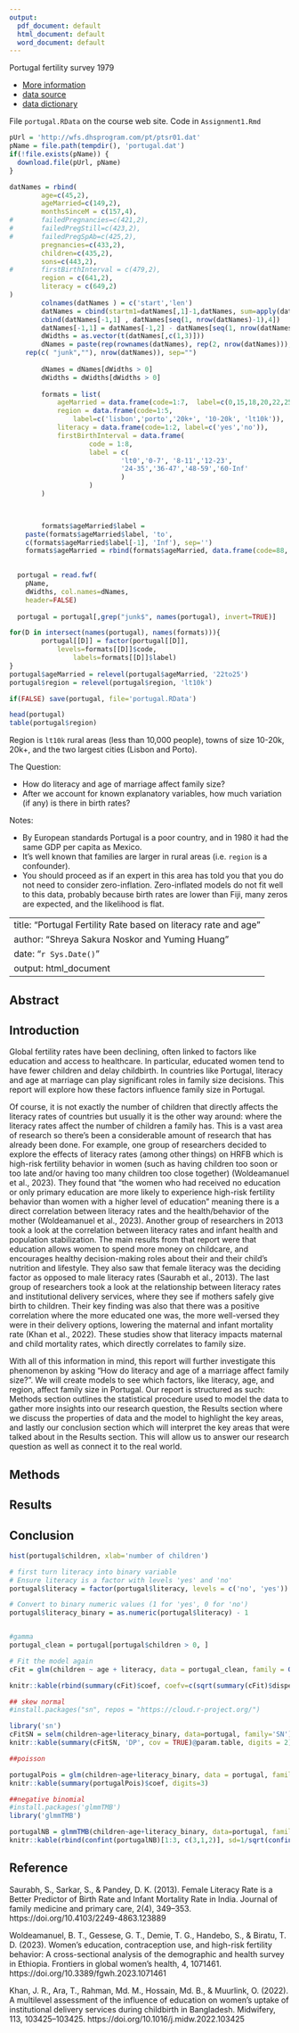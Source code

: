 ---
output:
  pdf_document: default
  html_document: default
  word_document: default
---
 
Portugal fertility survey 1979

- [More information](https://wfs.dhsprogram.com/index.cfm?ccode=pt)
- [data source](https://wfs.dhsprogram.com/)
- [data dictionary](https://wfs.dhsprogram.com/pt/ptsr01.dct)

File `portugal.RData` on the course web site.  Code in `Assignment1.Rmd`


```{r dataDownload, include=FALSE}
pUrl = 'http://wfs.dhsprogram.com/pt/ptsr01.dat'
pName = file.path(tempdir(), 'portugal.dat')
if(!file.exists(pName)) {
  download.file(pUrl, pName)
}

datNames = rbind(
		age=c(45,2),
		ageMarried=c(149,2), 
		monthsSinceM = c(157,4),
#		failedPregnancies=c(421,2),
#		failedPregStill=c(423,2),
#		failedPregSpAb=c(425,2),
		pregnancies=c(433,2),
		children=c(435,2),
		sons=c(443,2),
#		firstBirthInterval = c(479,2),
		region = c(641,2),
		literacy = c(649,2)
)
		colnames(datNames ) = c('start','len')
		datNames = cbind(startm1=datNames[,1]-1,datNames, sum=apply(datNames, 1,sum))
		cbind(datNames[-1,1] , datNames[seq(1, nrow(datNames)-1),4])
		datNames[-1,1] = datNames[-1,2] - datNames[seq(1, nrow(datNames)-1),4]
		dWidths = as.vector(t(datNames[,c(1,3)]))
		dNames = paste(rep(rownames(datNames), rep(2, nrow(datNames))),
  	rep(c( "junk",""), nrow(datNames)), sep="") 
		
		dNames = dNames[dWidths > 0]
		dWidths = dWidths[dWidths > 0]
		
		formats = list(
			ageMarried = data.frame(code=1:7,  label=c(0,15,18,20,22,25,30)),
			region = data.frame(code=1:5, 
				label=c('lisbon','porto','20k+', '10-20k', 'lt10k')),
			literacy = data.frame(code=1:2, label=c('yes','no')),
			firstBirthInterval = data.frame(
					code = 1:8,
					label = c(
							'lt0','0-7', '8-11','12-23',
							'24-35','36-47','48-59','60-Inf'
							)
					)
		)

	

		formats$ageMarried$label = 
  	paste(formats$ageMarried$label, 'to',
  	c(formats$ageMarried$label[-1], 'Inf'), sep='')
  	formats$ageMarried = rbind(formats$ageMarried, data.frame(code=88, label='never'))

   
  portugal = read.fwf(
    pName,
    dWidths, col.names=dNames,
    header=FALSE)
  
  portugal = portugal[,grep("junk$", names(portugal), invert=TRUE)]

for(D in intersect(names(portugal), names(formats))){
  		portugal[[D]] = factor(portugal[[D]],
  			levels=formats[[D]]$code, 
				labels=formats[[D]]$label)
}
portugal$ageMarried = relevel(portugal$ageMarried, '22to25')
portugal$region = relevel(portugal$region, 'lt10k')

if(FALSE) save(portugal, file='portugal.RData')
```

```{r thedata}
head(portugal)
table(portugal$region)
```

Region is `lt10k` rural areas (less than 10,000 people), towns of size 10-20k, 20k+, and the two largest cities (Lisbon and Porto).


The Question: 

- How do literacy and age of marriage affect family size?
- After we account for known explanatory variables, how much variation (if any) is there in birth rates?

Notes: 

- By European standards Portugal is a poor country, and in 1980 it had the same GDP per capita as Mexico.
- It's well known that families are larger in rural areas (i.e. `region` is a confounder).
- You should proceed as if an expert in this area has told you that you do not need to consider zero-inflation.  Zero-inflated models do not fit well to this data, probably because birth rates are lower than Fiji, many zeros are expected, and the likelihood is flat.



---
title: "Portugal Fertility Rate based on literacy rate and age"
author: "Shreya Sakura Noskor and Yuming Huang"
date: "`r Sys.Date()`"
output: html_document
---


## Abstract




## Introduction

Global fertility rates have been declining, often linked to factors like education and access to healthcare. In particular, educated women tend to have fewer children and delay childbirth. In countries like Portugal, literacy and age at marriage can play significant roles in family size decisions. This report will explore how these factors influence family size in Portugal.

Of course, it is not exactly the number of children that directly affects the literacy rates of countries but usually it is the other way around: where the literacy rates affect the number of children a family has. This is a vast area of research so there's been a considerable amount of research that has already been done. For example, one group of researchers decided to explore the effects of literacy rates (among other things) on HRFB which is high-risk fertility behavior in women (such as having children too soon or too late and/or having too many children too close together) (Woldeamanuel et al., 2023). They found that "the women who had received no education or only primary education are more likely to experience high-risk fertility behavior than women with a higher level of education" meaning there is a direct correlation between literacy rates and the health/behavior of the mother (Woldeamanuel et al., 2023). Another group of researchers in 2013 took a look at the correlation between literacy rates and infant health and population stabilization. The main results from that report were that education allows women to spend more money on childcare, and encourages healthy decision-making roles about their and their child's nutrition and lifestyle. They also saw that female literacy was the deciding factor as opposed to male literacy rates (Saurabh et al., 2013). The last group of researchers took a look at the relationship between literacy rates and institutional delivery services, where they see if mothers safely give birth to children. Their key finding was also that there was a positive correlation where the more educated one was, the more well-versed they were in their delivery options, lowering the maternal and infant mortality rate (Khan et al., 2022). These studies show that literacy impacts maternal and child mortality rates, which directly correlates to family size.

With all of this information in mind, this report will further investigate this phenomenon by asking "How do literacy and age of a marriage affect family size?". We will create models to see which factors, like literacy, age, and region, affect family size in Portugal. Our report is structured as such: Methods section outlines the statistical procedure used to model the data to gather more insights into our research question, the Results section where we discuss the properties of data and the model to highlight the key areas, and lastly our conclusion section which will interpret the key areas that were talked about in the Results section. This will allow us to answer our research question as well as connect it to the real world.

## Methods


## Results


## Conclusion

```{r, include=FALSE}
hist(portugal$children, xlab='number of children')
```


```{r, include=FALSE}
# first turn literacy into binary variable
# Ensure literacy is a factor with levels 'yes' and 'no'
portugal$literacy = factor(portugal$literacy, levels = c('no', 'yes'))

# Convert to binary numeric values (1 for 'yes', 0 for 'no')
portugal$literacy_binary = as.numeric(portugal$literacy) - 1


#gamma
portugal_clean = portugal[portugal$children > 0, ]

# Fit the model again
cFit = glm(children ~ age + literacy, data = portugal_clean, family = Gamma(link='log'))

knitr::kable(rbind(summary(cFit)$coef, coefv=c(sqrt(summary(cFit)$dispersion), NA, NA, NA)), digits = 4)
```



```{r, include=FALSE}


## skew normal
#install.packages("sn", repos = "https://cloud.r-project.org/")

library('sn')
cFitSN = selm(children~age+literacy_binary, data=portugal, family='SN')
knitr::kable(summary(cFitSN, 'DP', cov = TRUE)@param.table, digits = 2)

```


```{r, include=FALSE}
##poisson

portugalPois = glm(children~age+literacy_binary, data = portugal, family = poisson(link='log'))
knitr::kable(summary(portugalPois)$coef, digits=3)
```



```{r, include=FALSE}
##negative binomial
#install.packages('glmmTMB')
library('glmmTMB')

portugalNB = glmmTMB(children~age+literacy_binary, data=portugal, family = nbinom2)
knitr::kable(rbind(confint(portugalNB)[1:3, c(3,1,2)], sd=1/sqrt(confint(portugalNB, parm='sigma'))[c(3,1,2)]), digits = 3)
```





## Reference

Saurabh, S., Sarkar, S., & Pandey, D. K. (2013). Female Literacy Rate is a Better Predictor of Birth Rate and Infant Mortality Rate in India. Journal of family medicine and primary care, 2(4), 349–353. https://doi.org/10.4103/2249-4863.123889


Woldeamanuel, B. T., Gessese, G. T., Demie, T. G., Handebo, S., & Biratu, T. D. (2023). Women's education, contraception use, and high-risk fertility behavior: A cross-sectional analysis of the demographic and health survey in Ethiopia. Frontiers in global women's health, 4, 1071461. https://doi.org/10.3389/fgwh.2023.1071461



  Khan, J. R., Ara, T., Rahman, Md. M., Hossain, Md. B., & Muurlink, O. (2022). A multilevel assessment of the influence of education on women’s uptake of institutional delivery services during childbirth in Bangladesh. Midwifery, 113, 103425–103425. https://doi.org/10.1016/j.midw.2022.103425

